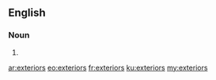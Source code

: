 ==English==

===Noun===
{{head|en|plural}}

# {{plural of|exterior|lang=en}}

[[ar:exteriors]]
[[eo:exteriors]]
[[fr:exteriors]]
[[ku:exteriors]]
[[my:exteriors]]